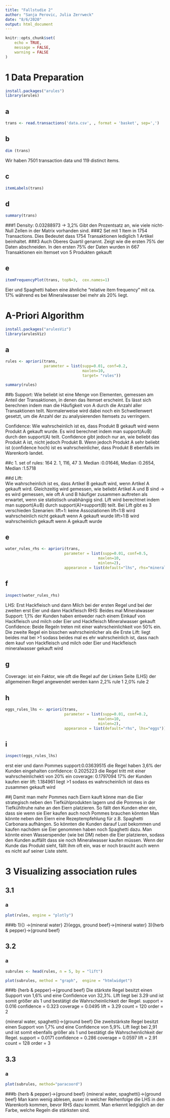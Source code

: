 ```yaml
---
title: "Fallstudie 2"
author: "Sanja Perovic, Julia Zerrweck"
date: "8/6/2020"
output: html_document
---
```


```r
knitr::opts_chunk$set(
	echo = TRUE,
	message = FALSE,
	warning = FALSE
)
```
# 1 Data Preparation
```r
install.packages("arules")
library(arules)
```
## a
```r
trans <- read.transactions('data.csv', , format = 'basket', sep=',')
```
## b
```r
dim (trans)
```
Wir haben 7501 transaction data und 119 distinct items.

## c
```r
itemLabels(trans)
```

## d
```r
summary(trans)
```
###1
Density: 0.03288973 -> 3,2% 
Gibt den Prozentsatz an, wie viele nicht-Null Zellen in der Matrix vorhanden sind.
###2
Set mit 1 Item in 1754 Transactions. Dies Bedeutet dass 1754 Transaktionen lediglich 1 Artikel beinhaltet.
###3
Auch Oberes Quartil genannt. Zeigt wie die ersten 75% der Daten abschneiden. 
In den ersten 75% der Daten wurden in 667 Transaktionen ein Itemset von 5 Produkten gekauft

## e
```r
itemFrequencyPlot(trans, topN=3,  cex.names=1)
```
Eier und Spaghetti haben eine ähnliche "relative item frequency" mit ca. 17% während es bei Mineralwasser bei mehr als 20% liegt.

# A-Priori Algorithm
```r
install.packages("arulesViz")
library(arulesViz)
```

## a
```r
rules <- apriori(trans, 
                 parameter = list(supp=0.01, conf=0.2,
                                  maxlen=10,
                                  target= "rules"))

```
```r
summary(rules)
```

##b
Support: 
Wie beliebt ist eine Menge von Elementen, gemessen am Anteil der Transaktionen, in denen das Itemset erscheint. Es lässt sich berechnen indem man die Häufigkeit von A durch die Anzahl aller Transaktionen teilt. Normalerweise wird dabei noch ein Schwellenwert gesetzt, um die Anzahl der zu analysierenden Itemsets zu verringern.

Confidence: 
Wie wahrscheinlich ist es, dass Produkt B gekauft wird wenn Produkt A gekauft wurde. Es wird berechnet indem man support(A∪B) durch den support(A) teilt.
Confidence gibt jedoch nur an, wie beliebt das Produkt A ist, nicht jedoch Produkt B. Wenn jedoch Produkt A sehr beliebt ist (confidence hoch) ist es wahrscheinlicher, dass Produkt B ebenfalls im Warenkorb landet.

##c
1. set of rules: 164
2. 1, 116, 47
3. Median :0.01646, Median :0.2654, Median :1.5718

##d
Lift:  
Wie wahrscheinlich ist es, dass Artikel B gekauft wird, wenn Artikel A gekauft wird. Gleichzeitig wird gemessen, wie beliebt Artikel A und B sind -> es wird gemessen, wie oft A und B häufiger zusammen auftreten als erwartet, wenn sie statistisch unabhängig sind.
Lift wird berechtnet indem man support(A∪B) durch support(A)×support(B) teilt.
Bei Lift gibt es 3 verschieden Szenarien:
lift=1: keine Assoziationen
lift<1:B wird wahrscheinlich nicht gekauft wenn A gekauft wurde
lift>1:B wird wahrscheinlich gekauft wenn A gekauft wurde

## e
```r
water_rules_rhs <- apriori(trans, 
                          parameter = list(supp=0.01, conf=0.5, 
                                         maxlen=10, 
                                         minlen=2),
                          appearance = list(default="lhs", rhs="mineral water"))
```

## f
```r
inspect(water_rules_rhs)
```
LHS: Erst Hackfleisch und dann Milch bei der ersten Regel und bei der zweiten erst Eier und dann Hackfleisch
RHS: Beides mal Mineralwasser
Support: 1,1% der Kunden haben entweder nach einem Einkauf von Hackfleisch und milch oder Eier und Hackfleisch Mineralwasser gekauft
Confidence: Beide Regeln treten mit einer wahrscheinlichkeit von 50% ein. Die zweite Regel ein bisschen wahrscheinlicher als die Erste
Lift: liegt beides mal bei >1 sodass beides mal es ehr wahrscheinlich ist, dass nach dem kauf von Hackfleisch und milch oder Eier und Hackfleisch mineralwasser gekauft wird

## g
Coverage: ist ein Faktor, wie oft die Regel auf der Linken Seite (LHS) der allgemeinen Regel angewendet werden kann
2,2% rule 1
2,0% rule 2


## h
```r
eggs_rules_lhs <- apriori(trans, 
                          parameter = list(supp=0.01, conf=0.2, 
                                         maxlen=10, 
                                         minlen=2),
                          appearance = list(default="rhs", lhs="eggs"))
```

## i
```r
inspect(eggs_rules_lhs)
```
erst eier und dann Pommes
support:0.03639515	die Regel haben 3,6% der Kunden eingehalten
confidence: 0.2025223 die Regel tritt mit einer wahrscheinlichekti von 20% ein
coverage: 0.1797094	17% der Kunden kaufen eier
lift: 1.184961	liegt >1 sodass es wahrscheinlich ist dass es zusammen gekauft wird

##j
Damit man mehr Pommes nach Eiern kauft könne man die Eier strategisch neben den Tiefkühlprodukten lagern und die Pommes in der Tiefkühltruhe nahe an den Eiern platzieren. So fällt den Kunden eher ein, dass sie wenn sie Eier kaufen auch noch Pommes brauchen könnten
Man könnte neben den Eiern eine Rezeptempfehlung für z.B. Spaghetti Carbonara aufhängen. So könnten die Kunden darauf Lust bekommen und kaufen nachdem sie Eier genommen haben noch Spaghetti dazu.
Man könnte einen Wasserspender (wie bei DM) neben die Eier platzieren, sodass den Kunden auffällt dass sie noch Mineralwasser kaufen müssen. Wenn der Kunde das Produkt sieht, fällt ihm oft ein, was er noch braucht auch wenn es nicht auf seiner Liste steht.


# 3 Visualizing association rules
## 3.1 
### a
```r
plot(rules, engine = "plotly")
```
###b
1){} ->{mineral water}
2){eggs, ground beef}->{mineral water}
3){herb & pepper}->{ground beef}

## 3.2
### a
```r
subrules <- head(rules, n = 5, by = "lift")

plot(subrules, method = "graph",  engine = "htmlwidget")
```
###b
{herb & pepper}->{ground beef}
Die stärkste Regel besitzt einen Support von 1,6% und eine Confidence von 32,3%. LIft liegt bei 3.29 und ist somit größer als 1 und bestätigt die Wahrscheinlichkeit der Regel.
support = 0.016
confidence = 0.323
coverage = 0.0495
lift = 3.29
count = 120
order = 2

{mineral water, spaghetti}->{ground beef}
Die zweitstärkste Regel besitzt einen Support von 1,7% und eine Confidence von 5,9%. Lift liegt bei 2,91 und ist somit ebenfalls größer als 1 und bestätigt die Wahrscheinlichkeit der Regel.
support = 0.0171
confidence = 0.286
coverage = 0.0597
lift = 2.91
count = 128
order = 3

## 3.3
### a
```r
plot(subrules, method="paracoord")
```
###b
{herb & pepper}->{ground beef}
{mineral water, spaghetti}->{ground beef}
Man kann wenig ablesen, auser in welcher Reihenfolge die LHS in den Warenkorb kommen, bevor RHS dazu kommt. Man erkennt ledgiglich an der Farbe, welche Regeln die stärksten sind.

